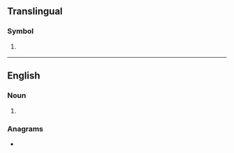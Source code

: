 {{also|Appendix:Variations of "ke"}}
{{wikipedia}}
==Translingual==

===Symbol===
{{mul-symbol}}

# {{ISO 3166|1|2|Kenya}}
#: {{syn|mul|KEN|qq1={{w|ISO 3166-1 alpha-3|alpha-3}}}}

{{c|mul|Kenya}}

----

==English==

===Noun===
{{en-noun|?}}

# {{initialism of|en|kinetic energy}}

===Anagrams===
* {{anagrams|en|a=ek|EK}}